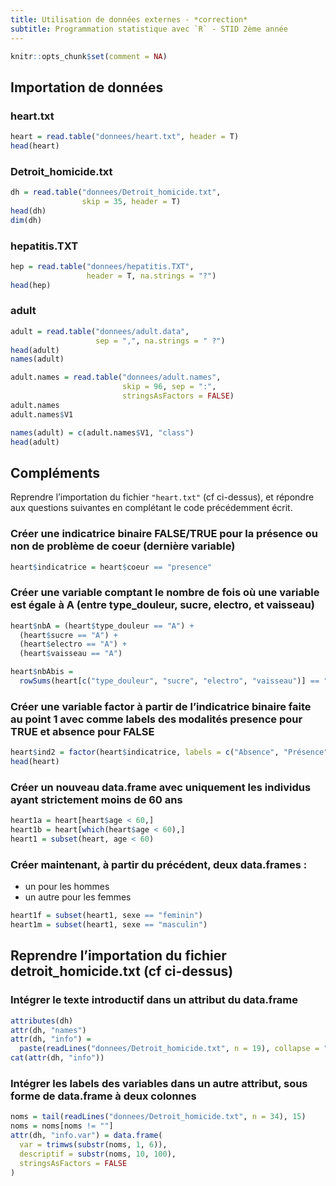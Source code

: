 ```yaml
---
title: Utilisation de données externes - *correction*
subtitle: Programmation statistique avec `R` - STID 2ème année
---
```


```r
knitr::opts_chunk$set(comment = NA)
```

## Importation de données

### heart.txt

```r
heart = read.table("donnees/heart.txt", header = T)
head(heart)
```

### Detroit_homicide.txt

```r
dh = read.table("donnees/Detroit_homicide.txt", 
                skip = 35, header = T)
head(dh)
dim(dh)
```

### hepatitis.TXT

```r
hep = read.table("donnees/hepatitis.TXT",
                 header = T, na.strings = "?")
head(hep)
```

### adult

```r
adult = read.table("donnees/adult.data", 
                   sep = ",", na.strings = " ?")
head(adult)
names(adult)
```

```r
adult.names = read.table("donnees/adult.names",
                         skip = 96, sep = ":",
                         stringsAsFactors = FALSE)
adult.names
adult.names$V1
```

```r
names(adult) = c(adult.names$V1, "class")
head(adult)
```

## Compléments

Reprendre l'importation du fichier `"heart.txt"` (cf ci-dessus), et répondre aux questions suivantes en complétant le code précédemment écrit.

### Créer une indicatrice binaire FALSE/TRUE pour la présence ou non de problème de coeur (dernière variable)

```r
heart$indicatrice = heart$coeur == "presence"
```

### Créer une variable comptant le nombre de fois où une variable est égale à A (entre type_douleur, sucre, electro, et vaisseau)

```r
heart$nbA = (heart$type_douleur == "A") + 
  (heart$sucre == "A") +
  (heart$electro == "A") +
  (heart$vaisseau == "A")
```

```r
heart$nbAbis = 
  rowSums(heart[c("type_douleur", "sucre", "electro", "vaisseau")] == "A")
```

### Créer une variable factor à partir de l'indicatrice binaire  faite au point 1 avec comme labels des modalités presence pour TRUE et absence pour FALSE

```r
heart$ind2 = factor(heart$indicatrice, labels = c("Absence", "Présence"))
head(heart)
```
  
### Créer un nouveau data.frame avec uniquement les individus ayant strictement moins de 60 ans

```r
heart1a = heart[heart$age < 60,]
heart1b = heart[which(heart$age < 60),]
heart1 = subset(heart, age < 60)
```

### Créer maintenant, à partir du précédent, deux data.frames :

- un pour les hommes
- un autre pour les femmes

```r
heart1f = subset(heart1, sexe == "feminin")
heart1m = subset(heart1, sexe == "masculin")
```

## Reprendre l'importation du fichier detroit_homicide.txt (cf ci-dessus)

### Intégrer le texte introductif dans un attribut du data.frame

```r
attributes(dh)
attr(dh, "names")
attr(dh, "info") = 
  paste(readLines("donnees/Detroit_homicide.txt", n = 19), collapse = "\n")
cat(attr(dh, "info"))
```

### Intégrer les labels des variables dans un autre attribut, sous forme de data.frame à deux colonnes

```r
noms = tail(readLines("donnees/Detroit_homicide.txt", n = 34), 15)
noms = noms[noms != ""]
attr(dh, "info.var") = data.frame(
  var = trimws(substr(noms, 1, 6)),
  descriptif = substr(noms, 10, 100),
  stringsAsFactors = FALSE
)
```

